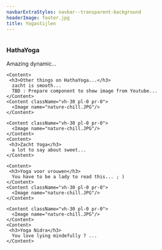 ```yaml
---
navbarExtraStyles: navbar--transparent-background
headerImage: footer.jpg
title: Yogastijlen
---
```


<Section className="pt-3">  
  <Content className="vh-30 pl-0 pr-0">
      <Image name="nature-chill.JPG"/>
    </Content>
  <Content>
     <h3>HathaYoga</h3>
    Amazing dynamic...
  </Content>  
  
    <Content>
     <h3>Other things on HathaYoga...</h3>
      zacht is smooth...
      TBD : Prepare component to show image from Youtube...
    </Content>
    <Content className="vh-30 pl-0 pr-0">
      <Image name="nature-chill.JPG"/>
    </Content>
    
    <Content className="vh-30 pl-0 pr-0">
      <Image name="nature-chill.JPG"/>
    </Content>
    <Content>
     <h3>Zacht Yoga</h3>
      a lot to say about sweet...
    </Content>
    
    <Content>
     <h3>Yoga voor vrouwen</h3>
      You have to be a lady to read this... ; )      
    </Content>
    <Content className="vh-30 pl-0 pr-0">
      <Image name="nature-chill.JPG"/>
    </Content>
    
    <Content className="vh-30 pl-0 pr-0">
      <Image name="nature-chill.JPG"/>
    </Content>
    <Content>
     <h3>Yoga Nidra</h3>
      You love lying mindefully ? ...
    </Content>
</Section>
